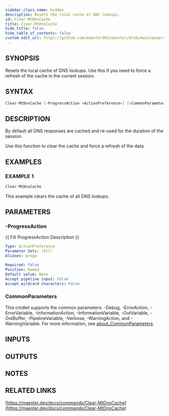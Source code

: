 ```yaml
---
sidebar_class_name: hidden
description: Resets the local cache of DNS lookups.
id: Clear-MtDnsCache
title: Clear-MtDnsCache
hide_title: false
hide_table_of_contents: false
custom_edit_url: https://github.com/maester365/maester/blob/main/powershell/public/Clear-MtDnsCache.ps1
---
```


## SYNOPSIS

Resets the local cache of DNS lookups.
Use this if you need to force a refresh of the cache in the current session.

## SYNTAX

```powershell
Clear-MtDnsCache [-ProgressAction <ActionPreference>] [<CommonParameters>]
```

## DESCRIPTION

By default all DNS responses are cached and re-used for the duration of the session.

Use this function to clear the cache and force a refresh of the data.

## EXAMPLES

### EXAMPLE 1

```powershell
Clear-MtDnsCache
```

This example clears the cache of all DNS lookups.

## PARAMETERS

### -ProgressAction

\{\{ Fill ProgressAction Description \}\}

```yaml
Type: ActionPreference
Parameter Sets: (All)
Aliases: proga

Required: False
Position: Named
Default value: None
Accept pipeline input: False
Accept wildcard characters: False
```

### CommonParameters

This cmdlet supports the common parameters: -Debug, -ErrorAction, -ErrorVariable, -InformationAction, -InformationVariable, -OutVariable, -OutBuffer, -PipelineVariable, -Verbose, -WarningAction, and -WarningVariable. For more information, see [about_CommonParameters](http://go.microsoft.com/fwlink/?LinkID=113216).

## INPUTS

## OUTPUTS

## NOTES

## RELATED LINKS

[https://maester.dev/docs/commands/Clear-MtDnsCache](https://maester.dev/docs/commands/Clear-MtDnsCache)
